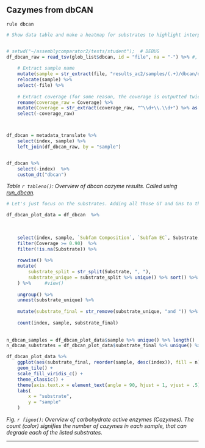 ## Cazymes from dbCAN

`rule dbcan`

```r
# Show data table and make a heatmap for substrates to highlight interpretation


# setwd("~/assemblycomparator2/tests/student");  # DEBUG
df_dbcan_raw = read_tsv(glob_list$dbcan, id = "file", na = "-") %>% #, comment = "#", col_names = c("name", "value")) %>%
    
    # Extract sample name
    mutate(sample = str_extract(file, "results_ac2/samples/(.+)/dbcan/dbcan-sub.hmm.out", group = 1)) %>% 
    relocate(sample) %>% 
    select(-file) %>% 
    
    # Extract coverage (for some reason, the coverage is outputted twice..)
    rename(coverage_raw = Coverage) %>% 
    mutate(Coverage = str_extract(coverage_raw, "^\\d+\\.\\d+") %>% as.numeric()) %>% 
    select(-coverage_raw)



df_dbcan = metadata_translate %>%
    select(index, sample) %>%
    left_join(df_dbcan_raw, by = "sample")


df_dbcan %>% 
    select(-index)  %>% 
    custom_dt("dbcan")


```


*Table `r tableno()`: Overview of dbcan cazyme results. Called using [run_dbcan](https://github.com/linnabrown/run_dbcan).*


```r
# Let's just focus on the substrates. Adding all those GT and GHs to the table doesn't help easy interpretation.

df_dbcan_plot_data = df_dbcan  %>%
    
    
    
    select(index, sample, `Subfam Composition`, `Subfam EC`, Substrate, Coverage) %>% 
    filter(Coverage >= 0.90)  %>% 
    filter(!is.na(Substrate)) %>% 
    
    rowwise() %>% 
    mutate(
        substrate_split = str_split(Substrate, ", "), 
        substrate_unique = substrate_split %>% unique() %>% sort() %>%  list(),
    ) %>%     #view()
    
    ungroup() %>% 
    unnest(substrate_unique) %>% 
    
    mutate(substrate_final = str_remove(substrate_unique, "and ")) %>% # Some issues with fancy ", and" in the dbcan output.
    
    count(index, sample, substrate_final) 
    
    
n_dbcan_samples = df_dbcan_plot_data$sample %>% unique() %>% length()
n_dbcan_substrates = df_dbcan_plot_data$substrate_final %>% unique() %>% length()

```


```r
df_dbcan_plot_data %>% 
    ggplot(aes(substrate_final, reorder(sample, desc(index)), fill = n)) + 
    geom_tile() +
    scale_fill_viridis_c() + 
    theme_classic() + 
    theme(axis.text.x = element_text(angle = 90, hjust = 1, vjust = .5)) + 
    labs(
        x = "substrate", 
        y = "sample"
    )

```



*Fig. `r figno()`: Overview of carbohydrate active enzymes (Cazymes). The count (color) signifies the number of cazymes in each sample, that can degrade each of the listed substrates. *

---